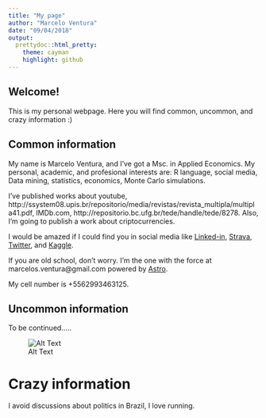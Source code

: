 ```yaml
---
title: "My page"
author: "Marcelo Ventura"
date: "09/04/2018"
output:
  prettydoc::html_pretty:
    theme: cayman
    highlight: github
---
```



## Welcome!

This is my personal webpage. Here you will find common, uncommon, and crazy information :)

## Common information

My name is Marcelo Ventura, and I've got a Msc. in Applied Economics. My personal, academic, and profesional interests are: R language, social media, Data mining, statistics, economics, Monte Carlo simulations. 

I've published works about youtube, http://ssystem08.upis.br/repositorio/media/revistas/revista_multipla/multipla41.pdf, IMDb.com, http://repositorio.bc.ufg.br/tede/handle/tede/8278. Also, I'm going to publish a work about criptocurrencies. 

I would be amazed if I could find you in social media like [Linked-in]( https://www.linkedin.com/in/marcelo-ventura-8542a9a6/), [Strava]( https://www.strava.com/athletes/19622799), [Twitter]( https://www.twitter.com/marcelosventura), and [Kaggle]( https://www.kaggle.com/marceloventura).

If you are old school, don't worry. I'm the one with the force at marcelos.ventura@gmail.com powered by [Astro](www.helloastro.com).

My cell number is +5562993463125.

## Uncommon information

To be continued.....

![Alt Text](https://media.giphy.com/media/xT5LMWNOjGqJzUfyve/giphy.gif)

# Crazy information

I avoid discussions about politics in Brazil, I love running.

